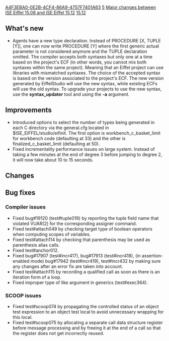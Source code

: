 [[Property:uuid|A4F3EBA0-0E2B-4CF4-86A9-4757F7401A63]]
[[Property:weight|5]]
[[Property:title|Major changes between ISE Eiffel 15.08 and ISE Eiffel 15.12]]
[[Property:link_title|15.12]]
==What's new==
* Agents have a new type declaration. Instead of <eiffel>PROCEDURE [X, TUPLE [Y]]</eiffel>, one can now write <eiffel>PROCEDURE [Y]</eiffel> where the first generic actual parameter is not considered anymore and the TUPLE declaration omitted. The compiler accepts both syntaxes but only one at a time based on the project's ECF (in other words, you cannot mix both syntaxes within the same project). Meaning that an Eiffel project can use libraries with mismatched syntaxes. The choice of the accepted syntax is based on the version associated to the project's ECF. The new version generated by EiffelStudio will use the new syntax, while existing ECFs will use the old syntax. To upgrade your projects to use the new syntax, use the '''syntax_updater''' tool and using the '''-a''' argument.

==Improvements==
* Introduced options to select the number of types being generated in each C directory via the general.cfg located in $ISE_EIFFEL/studio/eifinit. The first option is workbench_c_basket_limit for workbench code (defaulting at 33) and the other is finalized_c_basket_limit (defaulting at 50).
* Fixed incrementality performance issues on large system. Instead of taking a few minutes at the end of degree 3 before jumping to degree 2, it will now take about 10 to 15 seconds.

==Changes==

==Bug fixes==

===Compiler issues===
* Fixed bug#19120 (test#tuple019) by reporting the tuple field name that violated VUAR(2) for the corresponding assigner command.
* Fixed test#attach049 by checking target type of boolean operators when computing scopes of variables.
* Fixed test#attach114 by checking that parenthesis may be used as parenthesis alias calls.
* Fixed test#anchor012.
* Fixed bug#17907 (test#incr417), bug#17913 (test#incr418), (in assertion-enabled mode) bug#17942 (test#incr419), test#incr432 by making sure any changes after an error fix are taken into account.
* Fixed test#attach115 by recording a qualified call as soon as there is an iteration form of a loop.
* Fixed improper type of like argument in generics (test#exec364).

===SCOOP issues===
* Fixed test#scoop074 by propagating the controlled status of an object test expression to an object test local to avoid unnecessary wrapping for this local.
* Fixed test#scoop075 by allocating a separate call data structure register before message processing and by freeing it at the end of a call so that the register does not get incorrectly reused.